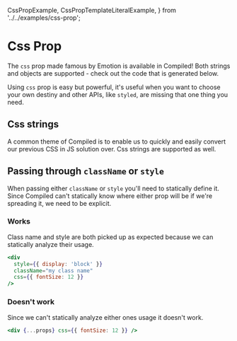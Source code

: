   CssPropExample,
  CssPropTemplateLiteralExample,
} from '../../examples/css-prop';

# Css Prop

The `css` prop made famous by Emotion is available in Compiled!
Both strings and objects are supported -
check out the code that is generated below.

<CssPropExample />

Using `css` prop is easy but powerful,
it's useful when you want to choose your own destiny and other APIs,
like `styled`,
are missing that one thing you need.

## Css strings

A common theme of Compiled is to enable us to quickly and easily convert our previous CSS in JS solution over.
Css strings are supported as well.

<CssPropTemplateLiteralExample />

## Passing through `className` or `style`

When passing either `className` or `style` you'll need to statically define it.
Since Compiled can't statically know where either prop will be if we're spreading it,
we need to be explicit.

### Works

Class name and style are both picked up as expected because we can statically analyze their usage.

```jsx
<div
  style={{ display: 'block' }}
  className="my class name"
  css={{ fontSize: 12 }}
/>
```

### Doesn't work

Since we can't statically analyze either ones usage it doesn't work.

```jsx
<div {...props} css={{ fontSize: 12 }} />
```
